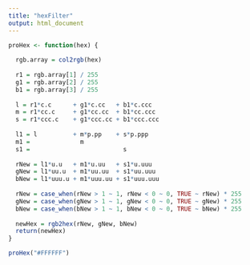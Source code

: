 ```yaml
---
title: "hexFilter"
output: html_document
---
```


```r


proHex <- function(hex) {
  
  rgb.array = col2rgb(hex)
  
  r1 = rgb.array[1] / 255
  g1 = rgb.array[2] / 255
  b1 = rgb.array[3] / 255
   
  l = r1*c.c      + g1*c.cc   + b1*c.ccc
  m = r1*cc.c     + g1*cc.cc  + b1*cc.ccc
  s = r1*ccc.c    + g1*ccc.cc + b1*ccc.ccc
   
  l1 = l          + m*p.pp    + s*p.ppp
  m1 =              m
  s1 =                          s
   
  rNew = l1*u.u   + m1*u.uu   + s1*u.uuu
  gNew = l1*uu.u  + m1*uu.uu  + s1*uu.uuu
  bNew = l1*uuu.u + m1*uuu.uu + s1*uuu.uuu
   
  rNew = case_when(rNew > 1 ~ 1, rNew < 0 ~ 0, TRUE ~ rNew) * 255
  gNew = case_when(gNew > 1 ~ 1, gNew < 0 ~ 0, TRUE ~ gNew) * 255
  bNew = case_when(bNew > 1 ~ 1, bNew < 0 ~ 0, TRUE ~ bNew) * 255
  
  newHex = rgb2hex(rNew, gNew, bNew)
  return(newHex)
}
```


```r
proHex("#FFFFFF")



```
